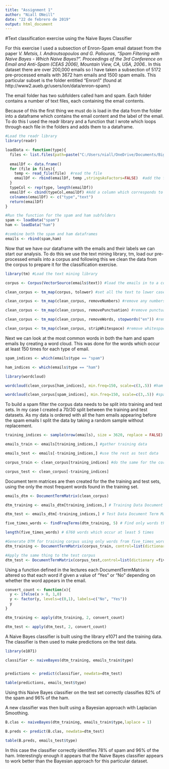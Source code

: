---
title: "Assignment 1"
author: "Niall ONeill"
date: "22 de febrero de 2019"
output: html_document
---

#Text classification exercise using the Naive Bayes Classifier

For this exercise I used a subsection of Enron-Spam email dataset from the paper <em>V. Metsis, I. Androutsopoulos and G. Paliouras, "Spam Filtering with 
Naive Bayes - Which Naive Bayes?". Proceedings of the 3rd Conference 
on Email and Anti-Spam (CEAS 2006), Mountain View, CA, USA, 2006.</em>. In this dataset there are over 200,000 emails so I have taken a subsection of 5172 pre-processed emails with 3672 ham emails and 1500 spam emails. This particular subset is the folder entitled "Enron1" (found at http://www2.aueb.gr/users/ion/data/enron-spam/) <br>

The email folder has two subfolders called ham and spam. Each folder contains a number of text files, each containing the email contents. \newline

Because of this the first thing we must do is load in the data from the folder into a dataframe which contains the email content and the label of the email. To do this I used the readr library and a function that I wrote which loops through each file in the folders and adds them to a dataframe. 

```{r}
#Load the readr library
library(readr)

loadData <- function(type){ 
  files <- list.files(path=paste("C:/Users/niall/OneDrive/Documents/Big Data Masters/Bayesian Learning/Assignment 1/enron1/",type, sep="") , pattern=paste("*.",type, sep = ""), full.names=TRUE, recursive=FALSE)  #Obtain the filenames for the file directory 
  
  emailDf <- data.frame()
  for (file in files){
    temp <- read_file(file)  #read the file
    emailDf <- rbind(emailDf, temp ,stringsAsFactors=FALSE)  #add the file to the dataframe 
  }
  typeCol <- rep(type, length(emailDf)) 
  emailDf <- cbind(typeCol,emailDf) #Add a column which corresponds to the label of the email 
  colnames(emailDf) <- c("type","text")
  return(emailDf)
}

#Run the function for the spam and ham subfolders 
spam <- loadData("spam")
ham <- loadData("ham")

#combine both the spam and ham dataframes
emails <- rbind(spam,ham)
```

Now that we have our dataframe with the emails and their labels we can start our analysis. To do this we use the text mining library, tm, load our pre-processed emails into a corpus and following this we clean the data from the corpus to prepare it for the classification exercise. 

```{r}

library(tm) #Load the text mining library

corpus <- Corpus(VectorSource(emails$text)) #load the emails in to a corpus

clean_corpus <- tm_map(corpus, tolower) #set all the text to lower case

clean_corpus <- tm_map(clean_corpus, removeNumbers) #remove any numbers

clean_corpus <- tm_map(clean_corpus, removePunctuation) #remove punctuation

clean_corpus <- tm_map(clean_corpus, removeWords, stopwords("en")) #remove stopwords

clean_corpus <- tm_map(clean_corpus, stripWhitespace) #remove whitespace from corpus
```


Next we can look at the most common words in both the ham and spam emails by creating a word cloud. This was done for the words which occur at least 150 times for each type of email.

```{r}
spam_indices <- which(emails$type == "spam")

ham_indices <- which(emails$type == "ham")

library(wordcloud)

wordcloud(clean_corpus[ham_indices], min.freq=150, scale=c(3,.5)) #ham wordcloud 

wordcloud(clean_corpus[spam_indices], min.freq=150, scale=c(3,.5)) #spam wordcloud
```

To build a spam filter the corpus data needs to be split into training and test sets. In my case I created a 70/30 split between the training and test datasets. As my data is ordered with all the ham emails appearing before the spam emails I split the data by taking a random sample without replacement. 

```{r}

training_indices <- sample(nrow(emails), size = 3620, replace = FALSE) #take 70% sample

emails_train <- emails[training_indices,] #gather training data

emails_test <- emails[-training_indices,] #use the rest as test data 

corpus_train <- clean_corpus[training_indices] #do the same for the corpus 

corpus_test <- clean_corpus[-training_indices]
```

Document term matrices are then created for the the training and test sets, using the only the most frequent words found in the training set. 

```{r}
emails_dtm <- DocumentTermMatrix(clean_corpus) 

dtm_training <- emails_dtm[training_indices,] # Training Data Document Term Matrix

dtm_test <- emails_dtm[-training_indices,] # Test Data Document Term Matrix

five_times_words <- findFreqTerms(dtm_training, 5) # Find only words thats occur 5 times in training set 

length(five_times_words) # 6760 words which occur at least 5 times

#Generate DTM for training corpus using only words from five_times_words
dtm_training <- DocumentTermMatrix(corpus_train, control=list(dictionary =five_times_words)) 

#Apply the same thing to the test corpus
dtm_test <- DocumentTermMatrix(corpus_test,control=list(dictionary =five_times_words))
```

Using a function defined in the lectures each DocumentTermMatrix is altered so that each word if given a value of "Yes" or "No" depending on whether the word appears in the email.

```{r}
convert_count <- function(x){
  y <- ifelse(x > 0, 1,0)
  y <- factor(y, levels=c(0,1), labels=c("No", "Yes"))
  y
}

dtm_training <- apply(dtm_training, 2, convert_count)

dtm_test <- apply(dtm_test, 2, convert_count)
```

A Naive Bayes classifier is built using the library e1071 and the training data. The classifier is then used to make predictions on the test data. 

```{r}
library(e1071)

classifier <- naiveBayes(dtm_training, emails_train$type)


predictions <- predict(classifier, newdata=dtm_test)

table(predictions, emails_test$type)
```

Using this Naive Bayes classifier on the test set correctly classifies 82% of the spam and 96% of the ham.

A new classifier was then built using a Bayesian approach with Laplacian Smoothing.

```{r}
B.clas <- naiveBayes(dtm_training, emails_train$type,laplace = 1)

B.preds <- predict(B.clas, newdata=dtm_test)

table(B.preds, emails_test$type)
```

In this case the classifier correctly identifies 78% of spam and 96% of the ham. Interestingly enough it appears that the Naive Bayes classifier appears to work better than the Bayesian approach for this particular dataset.
